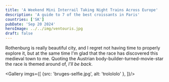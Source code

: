 ```yaml
---
title: 'A Weekend Mini Interrail Taking Night Trains Across Europe'
description: 'A guide to 7 of the best croissants in Paris'
countries: ['SK']
pubDate: 'Sep 20 2024'
heroImage: ../../img/ventouris.jpg
draft: false
---
```



Rothenburg is really beautiful city, and I regret not having time to properly explore it, but at the same time I'm glad that the race has discovered this medieval town to me. Quoting the Austrian body-builder-turned-movie-star the race is themed around of, _I'll be back_.


<Gallery imgs={[
    {src: 'bruges-selfie.jpg', alt: 'trolololo' },
]}/>
